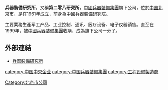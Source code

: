 '''兵器裝備研究所'''，又稱'''第二零八研究所'''，[[中國兵器裝備集團|中國兵器裝備集團]]旗下公司，位於[[中国|中国]][[北京市|北京市]]，是在1961年成立，前身為[[中國兵器裝備研究院|中國兵器裝備研究院]]。

主要業務生產军工产品、工业控制、通讯、医疗设备、电子仪器销售。直至在1999年，被[[中國兵器裝備集團|中國兵器裝備集團]]收購，成為旗下公司一分子。

==外部連結==
*[https://web.archive.org/web/20111102034337/http://www.coapower.cn/ 兵器裝備研究所]
 
[[category:中国中央企业|category:中国中央企业]]
[[category:中国兵器裝備集團|category:中国兵器裝備集團]]
[[Category:北京市公司|Category:北京市公司]]
[[category:工程設備製造商|category:工程設備製造商]]